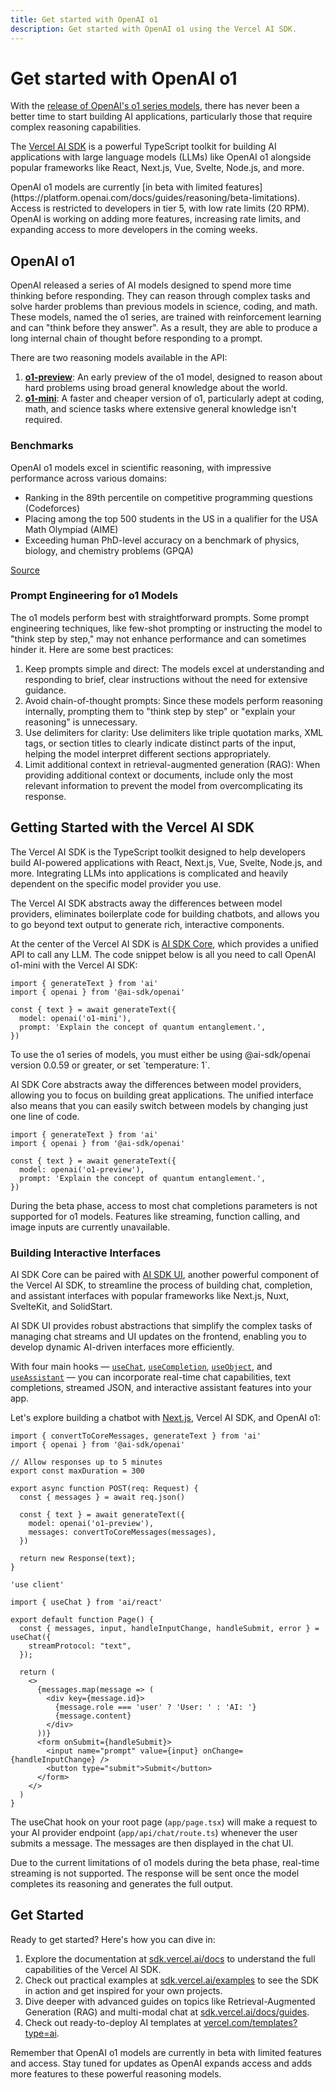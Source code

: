 ```yaml
---
title: Get started with OpenAI o1
description: Get started with OpenAI o1 using the Vercel AI SDK.
---
```


# Get started with OpenAI o1

With the [release of OpenAI's o1 series models](https://openai.com/index/introducing-openai-o1-preview/), there has never been a better time to start building AI applications, particularly those that require complex reasoning capabilities.

The [Vercel AI SDK](/) is a powerful TypeScript toolkit for building AI applications with large language models (LLMs) like OpenAI o1 alongside popular frameworks like React, Next.js, Vue, Svelte, Node.js, and more.

<Note>
  OpenAI o1 models are currently [in beta with limited
  features](https://platform.openai.com/docs/guides/reasoning/beta-limitations).
  Access is restricted to developers in tier 5, with low rate limits (20 RPM).
  OpenAI is working on adding more features, increasing rate limits, and
  expanding access to more developers in the coming weeks.
</Note>

## OpenAI o1

OpenAI released a series of AI models designed to spend more time thinking before responding. They can reason through complex tasks and solve harder problems than previous models in science, coding, and math. These models, named the o1 series, are trained with reinforcement learning and can "think before they answer". As a result, they are able to produce a long internal chain of thought before responding to a prompt.

There are two reasoning models available in the API:

1. [**o1-preview**](https://platform.openai.com/docs/models/o1): An early preview of the o1 model, designed to reason about hard problems using broad general knowledge about the world.
2. [**o1-mini**](https://platform.openai.com/docs/models/ohttps://platform.openai.com/docs/models/o1): A faster and cheaper version of o1, particularly adept at coding, math, and science tasks where extensive general knowledge isn't required.

### Benchmarks

OpenAI o1 models excel in scientific reasoning, with impressive performance across various domains:

- Ranking in the 89th percentile on competitive programming questions (Codeforces)
- Placing among the top 500 students in the US in a qualifier for the USA Math Olympiad (AIME)
- Exceeding human PhD-level accuracy on a benchmark of physics, biology, and chemistry problems (GPQA)

[Source](https://openai.com/index/learning-to-reason-with-llms/)

### Prompt Engineering for o1 Models

The o1 models perform best with straightforward prompts. Some prompt engineering techniques, like few-shot prompting or instructing the model to "think step by step," may not enhance performance and can sometimes hinder it. Here are some best practices:

1. Keep prompts simple and direct: The models excel at understanding and responding to brief, clear instructions without the need for extensive guidance.
2. Avoid chain-of-thought prompts: Since these models perform reasoning internally, prompting them to "think step by step" or "explain your reasoning" is unnecessary.
3. Use delimiters for clarity: Use delimiters like triple quotation marks, XML tags, or section titles to clearly indicate distinct parts of the input, helping the model interpret different sections appropriately.
4. Limit additional context in retrieval-augmented generation (RAG): When providing additional context or documents, include only the most relevant information to prevent the model from overcomplicating its response.

## Getting Started with the Vercel AI SDK

The Vercel AI SDK is the TypeScript toolkit designed to help developers build AI-powered applications with React, Next.js, Vue, Svelte, Node.js, and more. Integrating LLMs into applications is complicated and heavily dependent on the specific model provider you use.

The Vercel AI SDK abstracts away the differences between model providers, eliminates boilerplate code for building chatbots, and allows you to go beyond text output to generate rich, interactive components.

At the center of the Vercel AI SDK is [AI SDK Core](/docs/ai-sdk-core/overview), which provides a unified API to call any LLM. The code snippet below is all you need to call OpenAI o1-mini with the Vercel AI SDK:

```tsx
import { generateText } from 'ai'
import { openai } from '@ai-sdk/openai'

const { text } = await generateText({
  model: openai('o1-mini'),
  prompt: 'Explain the concept of quantum entanglement.',
})
```
<Note>
  To use the o1 series of models, you must either be using @ai-sdk/openai version 0.0.59 or greater, or set `temperature: 1`.
</Note>


AI SDK Core abstracts away the differences between model providers, allowing you to focus on building great applications. The unified interface also means that you can easily switch between models by changing just one line of code.

```tsx highlight="5"
import { generateText } from 'ai'
import { openai } from '@ai-sdk/openai'

const { text } = await generateText({
  model: openai('o1-preview'),
  prompt: 'Explain the concept of quantum entanglement.',
})
```
<Note>
  During the beta phase, access to most chat completions parameters is not
  supported for o1 models. Features like streaming, function calling, and image
  inputs are currently unavailable.
</Note>


### Building Interactive Interfaces

AI SDK Core can be paired with [AI SDK UI](/docs/ai-sdk-ui/overview), another powerful component of the Vercel AI SDK, to streamline the process of building chat, completion, and assistant interfaces with popular frameworks like Next.js, Nuxt, SvelteKit, and SolidStart.

AI SDK UI provides robust abstractions that simplify the complex tasks of managing chat streams and UI updates on the frontend, enabling you to develop dynamic AI-driven interfaces more efficiently.

With four main hooks — [`useChat`](/docs/reference/ai-sdk-ui/use-chat), [`useCompletion`](/docs/reference/ai-sdk-ui/use-completion), [`useObject`](/docs/reference/ai-sdk-ui/use-object), and [`useAssistant`](/docs/reference/ai-sdk-ui/use-assistant) — you can incorporate real-time chat capabilities, text completions, streamed JSON, and interactive assistant features into your app.

Let's explore building a chatbot with [Next.js](https://nextjs.org), Vercel AI SDK, and OpenAI o1:

```tsx filename="app/api/chat/route.ts"
import { convertToCoreMessages, generateText } from 'ai'
import { openai } from '@ai-sdk/openai'

// Allow responses up to 5 minutes
export const maxDuration = 300

export async function POST(req: Request) {
  const { messages } = await req.json()

  const { text } = await generateText({
    model: openai('o1-preview'),
    messages: convertToCoreMessages(messages),
  })

  return new Response(text);
}
```

```tsx filename="app/page.tsx"
'use client'

import { useChat } from 'ai/react'

export default function Page() {
  const { messages, input, handleInputChange, handleSubmit, error } = useChat({
    streamProtocol: "text",
  });

  return (
    <>
      {messages.map(message => (
        <div key={message.id}>
          {message.role === 'user' ? 'User: ' : 'AI: '}
          {message.content}
        </div>
      ))}
      <form onSubmit={handleSubmit}>
        <input name="prompt" value={input} onChange={handleInputChange} />
        <button type="submit">Submit</button>
      </form>
    </>
  )
}
```

The useChat hook on your root page (`app/page.tsx`) will make a request to your AI provider endpoint (`app/api/chat/route.ts`) whenever the user submits a message. The messages are then displayed in the chat UI.

<Note>
  Due to the current limitations of o1 models during the beta phase, real-time
  streaming is not supported. The response will be sent once the model completes
  its reasoning and generates the full output.
</Note>

## Get Started

Ready to get started? Here's how you can dive in:

1. Explore the documentation at [sdk.vercel.ai/docs](/docs) to understand the full capabilities of the Vercel AI SDK.
2. Check out practical examples at [sdk.vercel.ai/examples](/examples) to see the SDK in action and get inspired for your own projects.
3. Dive deeper with advanced guides on topics like Retrieval-Augmented Generation (RAG) and multi-modal chat at [sdk.vercel.ai/docs/guides](/docs/guides).
4. Check out ready-to-deploy AI templates at [vercel.com/templates?type=ai](https://vercel.com/templates?type=ai).

Remember that OpenAI o1 models are currently in beta with limited features and access. Stay tuned for updates as OpenAI expands access and adds more features to these powerful reasoning models.